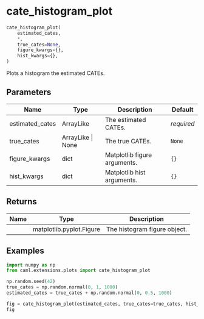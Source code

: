 # cate_histogram_plot { #caml.extensions.plots.cate_histogram_plot }

```python
cate_histogram_plot(
    estimated_cates,
    *,
    true_cates=None,
    figure_kwargs={},
    hist_kwargs={},
)
```

Plots a histogram the estimated CATEs.

## Parameters {.doc-section .doc-section-parameters}

| Name            | Type              | Description                  | Default    |
|-----------------|-------------------|------------------------------|------------|
| estimated_cates | ArrayLike         | The estimated CATEs.         | _required_ |
| true_cates      | ArrayLike \| None | The true CATEs.              | `None`     |
| figure_kwargs   | dict              | Matplotlib figure arguments. | `{}`       |
| hist_kwargs     | dict              | Matplotlib hist arguments.   | `{}`       |

## Returns {.doc-section .doc-section-returns}

| Name   | Type                     | Description                  |
|--------|--------------------------|------------------------------|
|        | matplotlib.pyplot.Figure | The histogram figure object. |

## Examples {.doc-section .doc-section-examples}

```python
import numpy as np
from caml.extensions.plots import cate_histogram_plot

np.random.seed(42)
true_cates = np.random.normal(0, 1, 1000)
estimated_cates = true_cates + np.random.normal(0, 0.5, 1000)

fig = cate_histogram_plot(estimated_cates, true_cates=true_cates, hist_kwargs={'bins': 25})
fig
```